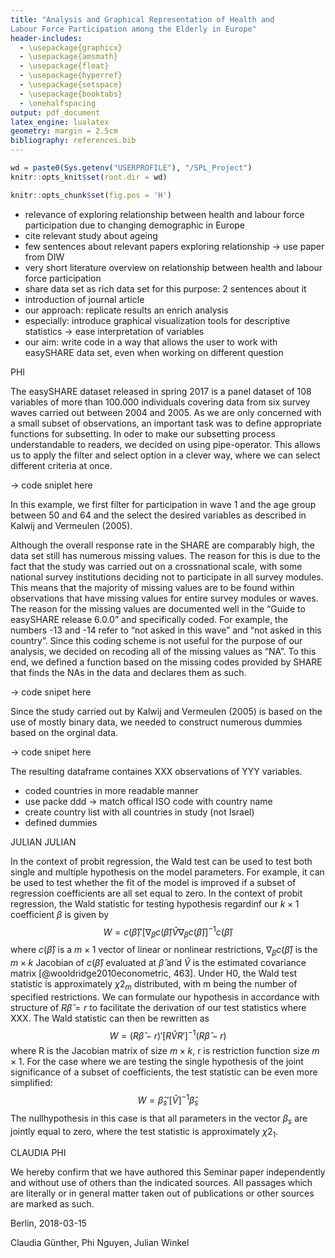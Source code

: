 ```yaml
---
title: "Analysis and Graphical Representation of Health and  
Labour Force Participation among the Elderly in Europe"
header-includes:
  - \usepackage{graphicx}
  - \usepackage{amsmath}
  - \usepackage{float}
  - \usepackage{hyperref}
  - \usepackage{setspace}
  - \usepackage{booktabs}
  - \onehalfspacing
output: pdf_document
latex_engine: lualatex
geometry: margin = 2.5cm
bibliography: references.bib
---
```


```r

wd = paste0(Sys.getenv("USERPROFILE"), "/SPL_Project")
knitr::opts_knit$set(root.dir = wd)

```

```r
knitr::opts_chunk$set(fig.pos = 'H')

```
\pagenumbering{gobble}


\makeatletter
\renewcommand\paragraph{\@startsection{paragraph}{4}{\z@}%
            {-2.5ex\@plus -1ex \@minus -.25ex}%
            {1.25ex \@plus .25ex}%
            {\normalfont\normalsize\bfseries}}
\makeatother
\setcounter{secnumdepth}{4}
\setcounter{tocdepth}{4}    

\bigskip

\begin{center}


Humboldt-Universität zu Berlin \linebreak     
School of Business and Economics  \linebreak
Ladislaus von Bortkiewicz Chair of Statistics   \linebreak
\medskip


\includegraphics[width=0.2\textwidth]{HU_Logo_small.png}


\textbf{Statistical Programming Languages} \linebreak
Winter 2017/18

\medskip


Seminar Paper by  \linebreak  

\textbf{Claudia Günther, Phi Nguyen, Julian Winkel}  \linebreak  
576419, 526624, 562959 \linebreak

\medskip

\medskip


Berlin, 2018-03-15 \linebreak

\end{center}

\medskip

\medskip

\newpage

\listoftables

\newpage

\listoffigures

\newpage


\begin{Large}
\textbf{Abbreviations} \linebreak
\end{Large}

\begin{tabular}{ll}
\textbf{XX} & XXXXXXXXXX     \\

\end{tabular}


\newpage

\pagenumbering{arabic}

\tableofcontents

\newpage

\section{Introduction}

- relevance of exploring relationship between health and labour force participation due to changing demographic in Europe
- cite relevant study about ageing 
- few sentences about relevant papers exploring relationship -> use paper from DIW
- very short literature overview on relationship between health and labour force participation
- share data set as rich data set for this purpose: 2 sentences about it
- introduction of journal article 
- our approach: replicate results an enrich analysis
- especially: introduce graphical visualization tools for descriptive statistics -> ease interpretation of variables
- our aim: write code in a way that allows the user to work with easySHARE data set, even when working on different question

\newpage

\section{Panel data cleaning and subsetting}
PHI
\subsection{Theory and Design}
\subsection{Implementation}
\subsection{Empirical Results}


The easySHARE dataset released in spring 2017 is a panel dataset of 108 variables of more than 100.000 individuals covering data from six survey waves carried out between 2004 and 2005. As we are only concerned with a small subset of observations, an important task was to define appropriate functions for subsetting. In oder to make our subsetting process understandable to readers, we decided on using pipe-operator. This allows us to apply the filter and select option in a clever way, where we can select different criteria at once. 

-> code sniplet here

In this example, we first filter for participation in wave 1 and the age group between 50 and 64 and the select the desired variables as described in Kalwij and Vermeulen (2005).

Although the overall response rate in the SHARE are comparably high, the data set still has numerous missing values. The reason for this is due to the fact that the study was carried out on a crossnational scale, with some national survey institutions deciding not to participate in all survey modules. This means that the majority of missing values are to be found within observations that have missing values for entire survey modules or waves. The reason for the missing values are documented well in the "Guide to easySHARE release 6.0.0" and specifically coded. For example, the numbers -13 and -14 refer to “not asked in this wave” and “not asked in this country”. Since this coding scheme is not useful for the purpose of our analysis, we decided on recoding all of the missing values as "NA". To this end, we defined a function based on the missing codes provided by SHARE that finds the NAs in the data and declares them as such. 

-> code snipet here

Since the study carried out by Kalwij and Vermeulen (2005) is based on the use of mostly binary data, we needed to construct numerous dummies based on the orginal data. 

-> code snipet here

The resulting dataframe containes XXX observations of YYY variables.  

- coded countries in more readable manner
- use packe ddd -> match offical ISO code with country name
- create country list with all countries in study (not Israel)
- defined dummies

\section{Multidisciplinary and crossnational summary statistics}
JULIAN
\subsection{Theory and Design}
\subsection{Implementation}
\subsection{Empirical Results}


\newpage

\section{Crosssectional probit regression}
JULIAN
\subsection{Theory and Design}
\subsection{Implementation}
\subsection{Empirical Results}


\newpage

\section{Wald Test}


\subsection{Theory and Design} In the context of probit regression, the Wald
test can be used to test both single and multiple hypothesis on the model
parameters. For example, it can be used to test whether the fit of the model is improved if a subset of regression coefficients are all set equal to zero. In the context of probit regression, the Wald statistic for testing hypothesis regardinf our $k \times 1$ coefficient $\beta$ is given by
$$
W = c(\hat{\beta})'[\nabla_{\beta}c(\hat{\beta})\hat{V}\nabla_{\beta}c(\hat{\beta})]^{-1}c(\hat{\beta})$$
where $c(\hat{\beta})$ is a $m \times 1$ vector of linear or nonlinear restrictions, $\nabla_{\beta}c(\hat{\beta})$ is the $m \times k$ Jacobian of $c(\hat{\beta})$ evaluated
at $\hat{\beta}$ and $\hat{V}$ is the estimated covariance matrix [@wooldridge2010econometric, 463]. Under H0, the Wald test statistic is approximately $\chi2_m$ distributed, with m being the number of specified restrictions. We can formulate our hypothesis in accordance with structure of
$R \hat{\beta} = r$ to facilitate the derivation of our test statistics where XXX. The Wald statistic can then be rewritten as
$$    W = (R \hat{\beta} - r)'[R \hat{V}R']^{-1}(R \hat{\beta} - r)
$$
where R is the Jacobian matrix of size $m \times k$, r is restriction function size $m \times 1$. For the case where we are testing the single hypothesis of the joint significance of a subset of coefficients, the test statistic can be even more simplified: 
 $$   W = \hat{\beta}_s'[\hat{V}]^{-1}\hat{\beta}_s
 $$
The nullhypothesis in this case is that all parameters in the vector $\beta_s$ are jointly equal to zero, where the test statistic is approximately $\chi2_1$. 


\subsection{Implementation}
\subsection{Empirical Results}


\section{Counterfactual exercise}
CLAUDIA
\subsection{Theory and Design}
\subsection{Implementation}
\subsection{Empirical Results}


\newpage

\section{Graphical representation}
PHI
\subsection{Theory and Design}
\subsection{Implementation}
\subsection{Empirical Results}


\newpage


\section{Conclusion}





\newpage

\section{References}


<div id="refs"></div>


\newpage

\begin{Large}
\textbf{Declaration of Authorship}
\end{Large}

\bigskip
\bigskip

We hereby confirm that we have authored this Seminar paper independently and without use
of others than the indicated sources. All passages which are literally or in general matter taken
out of publications or other sources are marked as such.
\bigskip

Berlin, 2018-03-15 

\smallskip

Claudia Günther, Phi Nguyen, Julian Winkel
\bigskip

